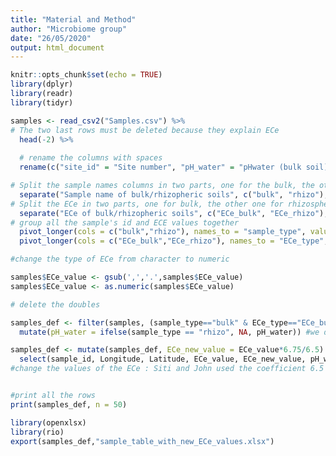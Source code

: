 ```yaml
---
title: "Material and Method"
author: "Microbiome group"
date: "26/05/2020"
output: html_document
---
```


```r
knitr::opts_chunk$set(echo = TRUE)
library(dplyr)
library(readr)
library(tidyr)
```


```r
samples <- read_csv2("Samples.csv") %>% 
# The two last rows must be deleted because they explain ECe
  head(-2) %>%
  
  # rename the columns with spaces
  rename(c("site_id" = "Site number", "pH_water" = "pHwater (bulk soil)", "Altitude" = "Altitude (m)")) %>% 

# Split the sample names columns in two parts, one for the bulk, the other one for the rhizosphere
  separate("Sample name of bulk/rhizopheric soils", c("bulk", "rhizo"), sep = "/") %>%
# Split the ECe in two parts, one for bulk, the other one for rhizosphere
  separate("ECe of bulk/rhizopheric soils", c("ECe_bulk", "ECe_rhizo"), sep = "/") %>%
# group all the sample's id and ECE values together
  pivot_longer(cols = c("bulk","rhizo"), names_to = "sample_type", values_to = "sample_id") %>%
  pivot_longer(cols = c("ECe_bulk","ECe_rhizo"), names_to = "ECe_type", values_to = "ECe_value")

#change the type of ECe from character to numeric

samples$ECe_value <- gsub(',','.',samples$ECe_value)
samples$ECe_value <- as.numeric(samples$ECe_value)

# delete the doubles

samples_def <- filter(samples, (sample_type=="bulk" & ECe_type=="ECe_bulk")|(sample_type=="rhizo" & ECe_type=="ECe_rhizo")) %>% 
  mutate(pH_water = ifelse(sample_type == "rhizo", NA, pH_water)) #we delete the pH value from the rhizo types

samples_def <- mutate(samples_def, ECe_new_value = ECe_value*6.75/6.5) %>% 
  select(sample_id, Longitude, Latitude, ECe_value, ECe_new_value, pH_water)
#change the values of the ECe : Siti and John used the coefficient 6.5 and we want tu use 6.75


#print all the rows
print(samples_def, n = 50)
```

```r
library(openxlsx)
library(rio)
export(samples_def,"sample_table_with_new_ECe_values.xlsx")
```

